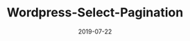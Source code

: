 ---
title: Wordpress-Select-Pagination
date: 2019-07-22
repo: https://github.com/jagmitg/Wordpress-Select-Pagination
tags: PHP
---